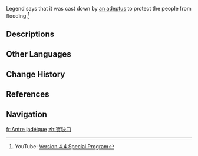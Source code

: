{{Location Infobox
|image        = <gallery>
Jademouth.png|In-game
Point of Interest Jademouth Map Location.png|Map
</gallery>
|type         = Subarea
|area         = Chenyu Vale: Upper Vale
|subregion    = Chenyu Vale
|region       = Liyue
}}
{{Location Intro|description=It consists of massive pieces of jade flanking the [[Bishui River]].}} Legend says that it was cast down by [[Fujin|an adeptus]] to protect the people from flooding.<ref>YouTube: [https://youtu.be/abZdO3rWoVc Version 4.4 Special Program]</ref>
<!--
==Points of Interest==
{{Locations by Category Table|type=Points of Interest}}

==Quests==
{{Quests by Category List|{{subst:#titleparts:{{subst:PAGENAME}}}} Quests|heo=1}}
--><!--
==NPCs==
*
--><!--
==Interactables==
===Interactable Name===
{{Dialogue Start}}
:''':''' {{tx}}
{{Dialogue End}}
-->
==Descriptions==
{{Description|"...The spring's cries ripple through the vales, the shrines depart from northeast shores. The heights and shallows in the southwest hide, sun and earth from each other divide, the eternal whirlpool that never churns, beautiful jade concealed within..."|[https://act.hoyoverse.com/puzzle/hk4e/pz_zFZPMVr7tC/index.html Version 4.4 New Contents Display Page]}}
<!--
==Soundtracks==
{{Soundtracks by Category Table|type=location}}
--><!--
==Lore==

==Gallery==
<gallery>

</gallery>

==Video Guides==
{{EVT
|video   = 
|caption = 
}}
-->
==Other Languages==
{{Other Languages
|en      = Jademouth
|zhs     = 宝玦口
|zhs_rm  = Bǎojué-kǒu
|zht     = 寶玦口
|zht_rm  = Bǎojué-kǒu
|zh_tl   = 
|ja      = 宝玦の口
|ja_rm   = Houketsu no Kuchi{{Assumed}}
|ja_tl   = 
|ko      = {{tt|보결구|寶玦口}}
|ko_tl   = 
|es      = Brecha del Jade
|es_tl   = Jade Gap
|fr      = Antre jadéique
|fr_tl   = Jadeic Lair
|ru      = Нефритовое жерло
|ru_tl   = Jade Mouth
|th      = Jademouth
|vi      = Bảo Quyết Khẩu
|vi_tl   = 
|de      = Jademund
|de_tl   = Jademouth
|id      = Jademouth
|pt      = Boca de Jade
|pt_tl   = 
|tr      = Yeşimboşluğu
|tr_tl   = 
|it      = Bocca di Giada
|it_tl   = Jademouth
}}

==Change History==
{{Change History|4.4}}

==References==
{{Reflist}}

==Navigation==
{{Area Navbox|Liyue}}

[[fr:Antre jadéique]]
[[zh:寶玦口]]